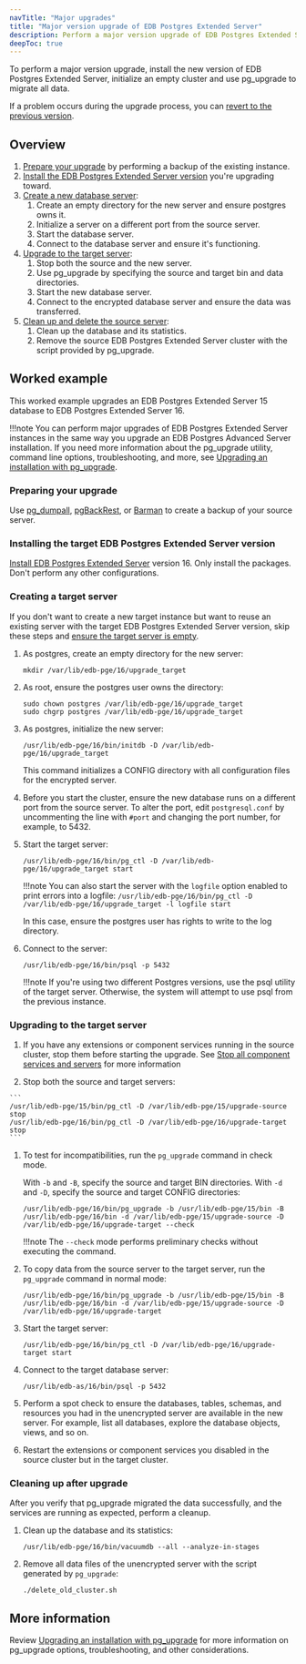 ```yaml
---
navTitle: "Major upgrades"
title: "Major version upgrade of EDB Postgres Extended Server"
description: Perform a major version upgrade of EDB Postgres Extended Server. 
deepToc: true 
---
```


To perform a major version upgrade, install the new version of EDB Postgres Extended Server, initialize an empty cluster and use pg_upgrade to migrate all data.  

If a problem occurs during the upgrade process, you can [revert to the previous version](/epas/latest/upgrading/04_upgrading_an_installation_with_pg_upgrade/06_reverting_to_the_old_cluster/#reverting_to_the_old_cluster).

## Overview 

1. [Prepare your upgrade](#preparing-your-upgrade) by performing a backup of the existing instance.
1. [Install the EDB Postgres Extended Server version](#installing-the-target-edb-postgres-extended-server-version) you're upgrading toward.
1. [Create a new database server](#creating-a-target-server):
    1. Create an empty directory for the new server and ensure postgres owns it.
    1. Initialize a server on a different port from the source server.
    1. Start the database server.
    1. Connect to the database server and ensure it's functioning.
1. [Upgrade to the target server](#upgrading-to-the-target-server):
    1. Stop both the source and the new server. 
    1. Use pg_upgrade by specifying the source and target bin and data directories. 
    1. Start the new database server. 
    1. Connect to the encrypted database server and ensure the data was transferred. 
1. [Clean up and delete the source server](#cleaning-up-after-upgrade):
    1. Clean up the database and its statistics. 
    1. Remove the source EDB Postgres Extended Server cluster with the script provided by pg_upgrade. 

## Worked example

This worked example upgrades an EDB Postgres Extended Server 15 database to EDB Postgres Extended Server 16. 

!!!note 
   You can perform major upgrades of EDB Postgres Extended Server instances in the same way you upgrade an EDB Postgres Advanced Server installation. If you need more information about the pg_upgrade utility, command line options, troubleshooting, and more, see [Upgrading an installation with pg_upgrade](/epas/latest/upgrading/04_upgrading_an_installation_with_pg_upgrade/).

### Preparing your upgrade 

Use [pg_dumpall](https://www.postgresql.org/docs/current/app-pg-dumpall.html), [pgBackRest](/supported-open-source/pgbackrest/), or [Barman](/supported-open-source/barman/) to create a backup of your source server. 

### Installing the target EDB Postgres Extended Server version

[Install EDB Postgres Extended Server](../installing/) version 16. Only install the packages. Don't perform any other configurations.

### Creating a target server 

If you don't want to create a new target instance but want to reuse an existing server with the target EDB Postgres Extended Server version, skip these steps and [ensure the target server is empty](/epas/latest/upgrading/04_upgrading_an_installation_with_pg_upgrade/03_upgrading_to_advanced_server/#step-2---empty-the-target-database). 

1.  As postgres, create an empty directory for the new server: 
  
    ```
    mkdir /var/lib/edb-pge/16/upgrade_target 
    ```

1.  As root, ensure the postgres user owns the directory:

    ```
    sudo chown postgres /var/lib/edb-pge/16/upgrade_target
    sudo chgrp postgres /var/lib/edb-pge/16/upgrade_target
    ```

1.  As postgres, initialize the new server: 
    
    ```
    /usr/lib/edb-pge/16/bin/initdb -D /var/lib/edb-pge/16/upgrade_target
    ```

    This command initializes a CONFIG directory with all configuration files for the encrypted server.

1.  Before you start the cluster, ensure the new database runs on a different port from the source server. To alter the port, edit `postgresql.conf` by uncommenting the line with `#port` and changing the port number, for example, to 5432.

1.  Start the target server: 

    ```
    /usr/lib/edb-pge/16/bin/pg_ctl -D /var/lib/edb-pge/16/upgrade_target start
    ```

    !!!note 
       You can also start the server with the `logfile` option enabled to print errors into a logfile: 
       `/usr/lib/edb-pge/16/bin/pg_ctl -D /var/lib/edb-pge/16/upgrade_target -l logfile start` 

       In this case, ensure the postgres user has rights to write to the log directory. 

1.  Connect to the server:

    ```
    /usr/lib/edb-pge/16/bin/psql -p 5432
    ```

    !!!note
       If you're using two different Postgres versions, use the psql utility of the target server. Otherwise, the system will attempt to use psql from the previous instance.

### Upgrading to the target server

1.  If you have any extensions or component services running in the source cluster, stop them before starting the upgrade. See [Stop all component services and servers](/epas/latest/upgrading/04_upgrading_an_installation_with_pg_upgrade/03_upgrading_to_advanced_server/#step-4---stop-all-component-services-and-servers) for more information

1.   Stop both the source and target servers:
    
    ```
    /usr/lib/edb-pge/15/bin/pg_ctl -D /var/lib/edb-pge/15/upgrade-source stop
    /usr/lib/edb-pge/16/bin/pg_ctl -D /var/lib/edb-pge/16/upgrade-target stop
    ```

1.  To test for incompatibilities, run the `pg_upgrade` command in check mode. 
    
    With `-b` and `-B`, specify the source and target BIN directories. With `-d` and `-D`, specify the source and target CONFIG directories:

    ```  
    /usr/lib/edb-pge/16/bin/pg_upgrade -b /usr/lib/edb-pge/15/bin -B /usr/lib/edb-pge/16/bin -d /var/lib/edb-pge/15/upgrade-source -D /var/lib/edb-pge/16/upgrade-target --check
    ```

    !!!note
       The `--check` mode performs preliminary checks without executing the command.

1.  To copy data from the source server to the target server, run the `pg_upgrade` command in normal mode: 

    ```
    /usr/lib/edb-pge/16/bin/pg_upgrade -b /usr/lib/edb-pge/15/bin -B /usr/lib/edb-pge/16/bin -d /var/lib/edb-pge/15/upgrade-source -D /var/lib/edb-pge/16/upgrade-target
    ```

1.  Start the target server: 

    ```
    /usr/lib/edb-pge/16/bin/pg_ctl -D /var/lib/edb-pge/16/upgrade-target start
    ```

1.  Connect to the target database server:

    ```
    /usr/lib/edb-as/16/bin/psql -p 5432
    ```

1.  Perform a spot check to ensure the databases, tables, schemas, and resources you had in the unencrypted server are available in the new server. For example, list all databases, explore the database objects, views, and so on.

1.  Restart the extensions or component services you disabled in the source cluster but in the target cluster. 

### Cleaning up after upgrade 

After you verify that pg_upgrade migrated the data successfully, and the services are running as expected, perform a cleanup. 

1.  Clean up the database and its statistics:

    ```
    /usr/lib/edb-pge/16/bin/vacuumdb --all --analyze-in-stages
    ```

1.  Remove all data files of the unencrypted server with the script generated by `pg_upgrade`:

    ```
    ./delete_old_cluster.sh
    ```

## More information 

Review [Upgrading an installation with pg_upgrade](/epas/latest/upgrading/04_upgrading_an_installation_with_pg_upgrade/) for more information on pg_upgrade options, troubleshooting, and other considerations.
